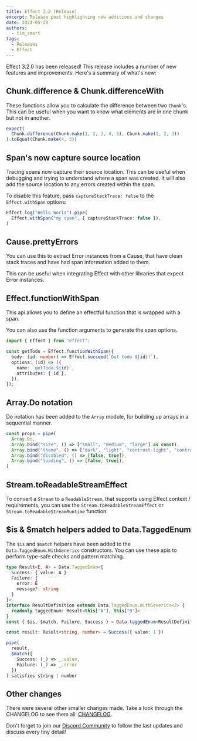 ```yaml
---
title: Effect 3.2 (Release)
excerpt: Release post highlighting new additions and changes
date: 2024-05-20
authors:
  - tim_smart
tags:
  - Releases
  - Effect
---
```


Effect 3.2.0 has been released! This release includes a number of new features
and improvements. Here's a summary of what's new:

## Chunk.difference & Chunk.differenceWith

These functions allow you to calculate the difference between two `Chunk`'s. This
can be useful when you want to know what elements are in one chunk but not in
another.

```ts
expect(
  Chunk.difference(Chunk.make(1, 2, 3, 4, 5), Chunk.make(1, 2, 3))
).toEqual(Chunk.make(4, 5))
```

## Span's now capture source location

Tracing spans now capture their source location. This can be useful when
debugging and trying to understand where a span was created. It will also add
the source location to any errors created within the span.

To disable this feature, pass `captureStackTrace: false` to the `Effect.withSpan` options:

```ts
Effect.log("Hello World").pipe(
  Effect.withSpan("my span", { captureStackTrace: false }),
)
```

## Cause.prettyErrors

You can use this to extract Error instances from a Cause, that have clean stack
traces and have had span information added to them.

This can be useful when integrating Effect with other libraries that expect
Error instances.

## Effect.functionWithSpan

This api allows you to define an effectful function that is wrapped with a span.

You can also use the function arguments to generate the span options.

```ts
import { Effect } from "effect";

const getTodo = Effect.functionWithSpan({
  body: (id: number) => Effect.succeed(`Got todo ${id}!`),
  options: (id) => ({
    name: `getTodo-${id}`,
    attributes: { id },
  }),
});
```

## Array.Do notation

Do notation has been added to the `Array` module, for building up arrays in a
sequential manner.

```ts
const props = pipe(
  Array.Do,
  Array.bind("size", () => ["small", "medium", "large"] as const),
  Array.bind("theme", () => ["dark", "light", "contrast-light", "contrast-dark"] as const),
  Array.bind("disabled", () => [false, true]),
  Array.bind("loading", () => [false, true]),
)
```

## Stream.toReadableStreamEffect

To convert a `Stream` to a `ReadableStream`, that supports using Effect
context / requirements, you can use the `Stream.toReadableStreamEffect` or
`Stream.toReadableStreamRuntime` function.

## $is & $match helpers added to Data.TaggedEnum

The `$is` and `$match` helpers have been added to the
`Data.TaggedEnum.WithGenerics` constructors.  You can use these apis to perform
type-safe checks and pattern matching.

```ts
type Result<E, A> = Data.TaggedEnum<{
  Success: { value: A }
  Failure: {
    error: E
    message?: string
  }
}>
interface ResultDefinition extends Data.TaggedEnum.WithGenerics<2> {
  readonly taggedEnum: Result<this["A"], this["B"]>
}
const { $is, $match, Failure, Success } = Data.taggedEnum<ResultDefinition>()

const result: Result<string, number> = Success({ value: 1 })

pipe(
  result,
  $match({
    Success: (_) => _.value,
    Failure: (_) => _.error
  })
) satisfies string | number
```

## Other changes

There were several other smaller changes made. Take a look through the CHANGELOG to see them all: [CHANGELOG](https://github.com/Effect-TS/effect/blob/main/packages/effect/CHANGELOG.md).

Don't forget to join our [Discord Community](https://discord.gg/effect-ts) to follow the last updates and discuss every tiny detail!
